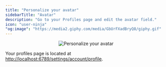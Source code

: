 ```yaml
---
title: "Personalize your avatar"
sidebarTitle: "Avatar"
description: "Go to your Profiles page and edit the avatar field."
icon: "user-ninja"
"og:image": "https://media2.giphy.com/media/GbUrFXadBryQ8/giphy.gif"
---
```


<Frame>
    <p align="center">
    <img
        alt="Personalize your avatar"
        src="https://github.com/mage-ai/assets/blob/main/dev-ux/personalize-your-avatar.png?raw=true"
    />
    </p>
</Frame>

Your profiles page is located at [http://localhost:6789/settings/account/profile](http://localhost:6789/settings/account/profile).
